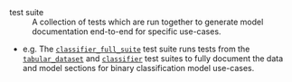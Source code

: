 test suite
: A collection of tests which are run together to generate model documentation end-to-end for specific use-cases. 

  - e.g. The [`classifier_full_suite`](../../validmind/validmind/test_suites/classifier.html#ClassifierFullSuite) test suite runs tests from the [`tabular_dataset`](../../validmind/validmind/test_suites/tabular_datasets.html) and [`classifier`](../../validmind/validmind/test_suites/classifier.html) test suites to fully document the data and model sections for binary classification model use-cases.